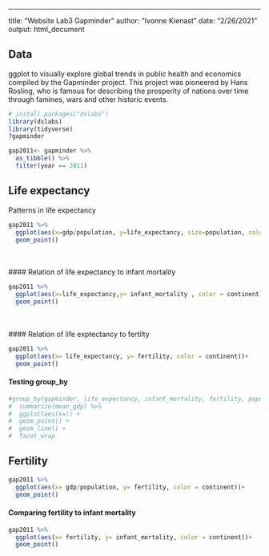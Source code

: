 ---
title: "Website Lab3 Gapminder"
author: "Ivonne Kienast"
date: "2/26/2021"
output: html_document


## Data

ggplot to visually explore global trends in public health and economics compiled by the Gapminder project. This project was pioneered by Hans Rosling, who is famous for describing the prosperity of nations over time through famines, wars and other historic events.

```r
# install.packages("dslabs")
library(dslabs)
library(tidyverse)
?gapminder

gap2011<- gapminder %>%
  as_tibble() %>%
  filter(year == 2011)
```

## Life expectancy

Patterns in life expectancy

```r
gap2011 %>%
  ggplot(aes(x=gdp/population, y=life_expectancy, size=population, color = continent)) +
  geom_point()
```

<br>
<br>
#### Relation of life expectancy to infant mortality
```r
gap2011 %>%
  ggplot(aes(x=life_expectancy,y= infant_mortality , color = continent))+
  geom_point()
```

<br>
<br>
#### Relation of life exptectancy to fertilty
```r
gap2011 %>%
  ggplot(aes(x= life_expectancy, y= fertility, color = continent))+
  geom_point()
```


#### Testing group_by
```r
#group_by(gapminder, life_expectancy, infant_mortality, fertility, population, gdp) %>%
#  summarize(mean_gdp) %>%
#  ggplot(aes(x=)) +
#  geom_point() +
#  geom_line() +
#  facet_wrap
```


## Fertility


```r
gap2011 %>%
  ggplot(aes(x= gdp/population, y= fertility, color = continent))+
  geom_point()
```

#### Comparing fertility to infant mortality

```r
gap2011 %>%
  ggplot(aes(x= fertility, y= infant_mortality, color = continent))+
  geom_point()
```